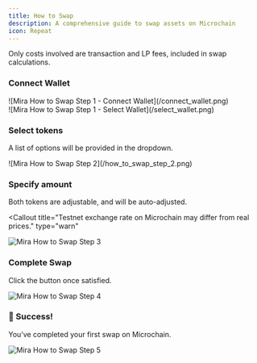 ```yaml
---
title: How to Swap
description: A comprehensive guide to swap assets on Microchain
icon: Repeat
---
```



<Callout title="Microchain doesn't charge any protocol fees." type="info">
  Only costs involved are transaction and LP fees, included in
  swap calculations.
</Callout>

<div className='fd-steps [&_h3]:fd-step'>

### Connect Wallet

<div className="rounded-sm">
  ![Mira How to Swap Step 1 - Connect Wallet](/connect_wallet.png)
</div>

<div className="rounded-sm">
  ![Mira How to Swap Step 1 - Select Wallet](/select_wallet.png)
</div>

### Select tokens

A list of options will be provided in the dropdown.

<div className="rounded-sm">
  ![Mira How to Swap Step 2](/how_to_swap_step_2.png)
</div>

### Specify amount

Both tokens are adjustable, and will be auto-adjusted.

<Callout
  title="Testnet exchange rate on Microchain may differ from real prices."
  type="warn"
></Callout>

![Mira How to Swap Step 3](/how_to_swap_step_3.png)

### Complete Swap

Click the button once satisfied.

![Mira How to Swap Step 4](/how_to_swap_step_4.png)

### 🥳 Success!

You’ve completed your first swap on Microchain.

![Mira How to Swap Step 5](/how_to_swap_step_5.png)

</div>

